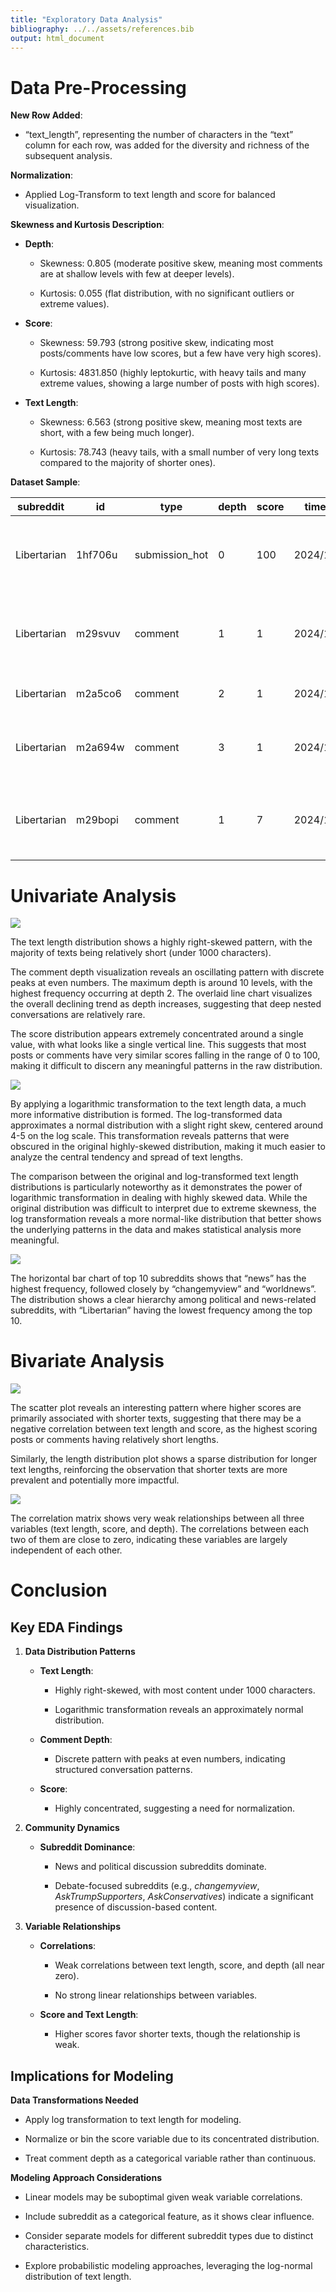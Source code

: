 ```yaml
---
title: "Exploratory Data Analysis"
bibliography: ../../assets/references.bib
output: html_document
---
```


# Data Pre-Processing

**New Row Added**:

-   "text_length", representing the number of characters in the "text" column for each row, was added for the diversity and richness of the subsequent analysis.

**Normalization**:

-   Applied Log-Transform to text length and score for balanced visualization.

**Skewness and Kurtosis Description**:

-   **Depth**:

    -   Skewness: 0.805 (moderate positive skew, meaning most comments are at shallow levels with few at deeper levels).

    -   Kurtosis: 0.055 (flat distribution, with no significant outliers or extreme values).

-   **Score**:

    -   Skewness: 59.793 (strong positive skew, indicating most posts/comments have low scores, but a few have very high scores).

    -   Kurtosis: 4831.850 (highly leptokurtic, with heavy tails and many extreme values, showing a large number of posts with high scores).

-   **Text Length**:

    -   Skewness: 6.563 (strong positive skew, meaning most texts are short, with a few being much longer).

    -   Kurtosis: 78.743 (heavy tails, with a small number of very long texts compared to the majority of shorter ones).

**Dataset Sample**:

| subreddit   | id      | type           | depth | score | time    | text                                              | text_length |
|-------------|---------|----------------|-------|-------|---------|---------------------------------------------------|-------------|
| Libertarian | 1hf706u | submission_hot | 0     | 100   | 2024/12 | road serfdom new libertarian economic let borr... | 109         |
| Libertarian | m29svuv | comment        | 1     | 1     | 2024/12 | fredrich bastiat also good actually make funct... | 73          |
| Libertarian | m2a5co6 | comment        | 2     | 1     | 2024/12 | libertarian exclusively anarchist                 | 33          |
| Libertarian | m2a694w | comment        | 3     | 1     | 2024/12 | true socialist communist always say fix ideolo... | 171         |
| Libertarian | m29bopi | comment        | 1     | 7     | 2024/12 | good favorite always recommend start revolutio... | 64          |

# Univariate Analysis

![](../../image/numerical.png)

The text length distribution shows a highly right-skewed pattern, with the majority of texts being relatively short (under 1000 characters).

The comment depth visualization reveals an oscillating pattern with discrete peaks at even numbers. The maximum depth is around 10 levels, with the highest frequency occurring at depth 2. The overlaid line chart visualizes the overall declining trend as depth increases, suggesting that deep nested conversations are relatively rare.

The score distribution appears extremely concentrated around a single value, with what looks like a single vertical line. This suggests that most posts or comments have very similar scores falling in the range of 0 to 100, making it difficult to discern any meaningful patterns in the raw distribution.

![](../../image/logged_score_distribution.png)

By applying a logarithmic transformation to the text length data, a much more informative distribution is formed. The log-transformed data approximates a normal distribution with a slight right skew, centered around 4-5 on the log scale. This transformation reveals patterns that were obscured in the original highly-skewed distribution, making it much easier to analyze the central tendency and spread of text lengths.

The comparison between the original and log-transformed text length distributions is particularly noteworthy as it demonstrates the power of logarithmic transformation in dealing with highly skewed data. While the original distribution was difficult to interpret due to extreme skewness, the log transformation reveals a more normal-like distribution that better shows the underlying patterns in the data and makes statistical analysis more meaningful.

![](../../image/top_10_subreddits.png)

The horizontal bar chart of top 10 subreddits shows that "news" has the highest frequency, followed closely by "changemyview" and "worldnews". The distribution shows a clear hierarchy among political and news-related subreddits, with "Libertarian" having the lowest frequency among the top 10.

# Bivariate Analysis

![](../../image/text_lenth_vs_score.png)

The scatter plot reveals an interesting pattern where higher scores are primarily associated with shorter texts, suggesting that there may be a negative correlation between text length and score, as the highest scoring posts or comments having relatively short lengths.

Similarly, the length distribution plot shows a sparse distribution for longer text lengths, reinforcing the observation that shorter texts are more prevalent and potentially more impactful.

![](../../image/correlation_matrix_eda.png)

The correlation matrix shows very weak relationships between all three variables (text length, score, and depth). The correlations between each two of them are close to zero, indicating these variables are largely independent of each other.

# Conclusion

## Key EDA Findings

1.  **Data Distribution Patterns**

    -   **Text Length**:

        -   Highly right-skewed, with most content under 1000 characters.

        -   Logarithmic transformation reveals an approximately normal distribution.

    -   **Comment Depth**:

        -   Discrete pattern with peaks at even numbers, indicating structured conversation patterns.

    -   **Score**:

        -   Highly concentrated, suggesting a need for normalization.

2.  **Community Dynamics**

    -   **Subreddit Dominance**:

        -   News and political discussion subreddits dominate.

        -   Debate-focused subreddits (e.g., *changemyview*, *AskTrumpSupporters*, *AskConservatives*) indicate a significant presence of discussion-based content.

3.  **Variable Relationships**

    -   **Correlations**:

        -   Weak correlations between text length, score, and depth (all near zero).

        -   No strong linear relationships between variables.

    -   **Score and Text Length**:

        -   Higher scores favor shorter texts, though the relationship is weak.

## Implications for Modeling

**Data Transformations Needed**

-   Apply log transformation to text length for modeling.

-   Normalize or bin the score variable due to its concentrated distribution.

-   Treat comment depth as a categorical variable rather than continuous.

**Modeling Approach Considerations**

-   Linear models may be suboptimal given weak variable correlations.

-   Include subreddit as a categorical feature, as it shows clear influence.

-   Consider separate models for different subreddit types due to distinct characteristics.

-   Explore probabilistic modeling approaches, leveraging the log-normal distribution of text length.
